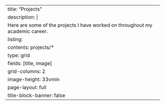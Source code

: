 ---
title: "Projects"
description: |
  Here are some of the projects I have worked on throughout my academic career.
listing: 
  contents: projects/*
  type: grid
  fields: [title, image]
  grid-columns: 2
  image-height: 33vmin
page-layout: full
title-block-banner: false
---